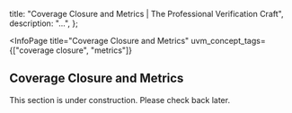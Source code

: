 
  title: "Coverage Closure and Metrics | The Professional Verification Craft",
  description: "...",
};

<InfoPage
  title="Coverage Closure and Metrics"
  uvm_concept_tags={["coverage closure", "metrics"]}
>

  ## Coverage Closure and Metrics

  This section is under construction. Please check back later.

</InfoPage>